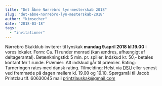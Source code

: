 ```yaml
---
title: "Det Åbne Nørrebro lyn-mesterskab 2018"
slug: "det-abne-norrebro-lyn-mesterskab-2018"
author: "kimsecher"
date: "2018-03-18"
tags: 
  - "invitationer"
---
```


Nørrebro Skakklub inviterer til lynskak **mandag 9.april 2018 kl.19.00** i vores lokaler. Form: Ca. 11 runder monrad (kan ændres, afhængigt af deltagerantal). Betænkningstid: 5 min. pr. spiller. Indskud kr. 50,- betales kontant før 1.runde. Præmier: Alt indskud går til præmier. Rating: Turneringen rates med dansk rating. Tilmelding: Helst via [DSU](http://turnering.skak.dk/TournamentActive/Details?tourId=24988) eller senest ved fremmøde på dagen mellem kl. 19.00 og 19.10. Spørgsmål til Jacob Printzlau tlf. 60630045 mail printzlauskak@gmail.com
